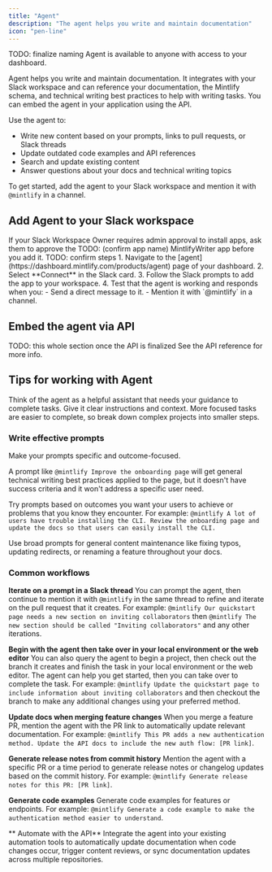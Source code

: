 ```yaml
---
title: "Agent"
description: "The agent helps you write and maintain documentation"
icon: "pen-line"
---
```

TODO: finalize naming
<Info>
  Agent is available to anyone with access to your dashboard.
</Info>

Agent helps you write and maintain documentation. It integrates with your Slack workspace and can reference your documentation, the Mintlify schema, and technical writing best practices to help with writing tasks. You can embed the agent in your application using the API.

Use the agent to:

- Write new content based on your prompts, links to pull requests, or Slack threads
- Update outdated code examples and API references
- Search and update existing content
- Answer questions about your docs and technical writing topics

To get started, add the agent to your Slack workspace and mention it with `@mintlify` in a channel.

## Add Agent to your Slack workspace

<Note>
  If your Slack Workspace Owner requires admin approval to install apps, ask them to approve the TODO: (confirm app name) MintlifyWriter app before you add it.
</Note>
TODO: confirm steps
1. Navigate to the [agent](https://dashboard.mintlify.com/products/agent) page of your dashboard.
2. Select **Connect** in the Slack card.
3. Follow the Slack prompts to add the app to your workspace.
4. Test that the agent is working and responds when you:
  - Send a direct message to it.
  - Mention it with `@mintlify` in a channel.

## Embed the agent via API
TODO: this whole section once the API is finalized
See the API reference for more info.

## Tips for working with Agent

Think of the agent as a helpful assistant that needs your guidance to complete tasks. Give it clear instructions and context. More focused tasks are easier to complete, so break down complex projects into smaller steps.

### Write effective prompts

Make your prompts specific and outcome-focused.

A prompt like `@mintlify Improve the onboarding page` will get general technical writing best practices applied to the page, but it doesn't have success criteria and it won't address a specific user need.

Try prompts based on outcomes you want your users to achieve or problems that you know they encounter. For example: `@mintlify A lot of users have trouble installing the CLI. Review the onboarding page and update the docs so that users can easily install the CLI.`

Use broad prompts for general content maintenance like fixing typos, updating redirects, or renaming a feature throughout your docs.

### Common workflows

**Iterate on a prompt in a Slack thread**
You can prompt the agent, then continue to mention it with `@mintlify` in the same thread to refine and iterate on the pull request that it creates. For example: `@mintlify Our quickstart page needs a new section on inviting collaborators` then `@mintlify The new section should be called "Inviting collaborators"` and any other iterations.

**Begin with the agent then take over in your local environment or the web editor**
You can also query the agent to begin a project, then check out the branch it creates and finish the task in your local environment or the web editor. The agent can help you get started, then you can take over to complete the task. For example: `@mintlify Update the quickstart page to include information about inviting collaborators` and then checkout the branch to make any additional changes using your preferred method.

**Update docs when merging feature changes**
When you merge a feature PR, mention the agent with the PR link to automatically update relevant documentation. For example: `@mintlify This PR adds a new authentication method. Update the API docs to include the new auth flow: [PR link]`.

**Generate release notes from commit history**
Mention the agent with a specific PR or a time period to generate release notes or changelog updates based on the commit history. For example: `@mintlify Generate release notes for this PR: [PR link]`.

**Generate code examples**
Generate code examples for features or endpoints. For example: `@mintlify Generate a code example to make the authentication method easier to understand`.

** Automate with the API**
Integrate the agent into your existing automation tools to automatically update documentation when code changes occur, trigger content reviews, or sync documentation updates across multiple repositories.
